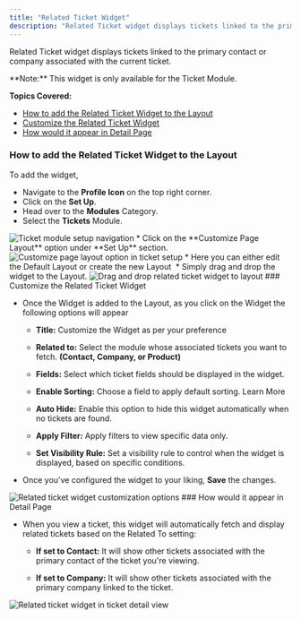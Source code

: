 ```yaml
---
title: "Related Ticket Widget"
description: "Related Ticket widget displays tickets linked to the primary contact or company associated with the current ticket...."
---
```


Related Ticket widget displays tickets linked to the primary contact or company associated with the current ticket.

<Note>
**Note:** This widget is only available for the Ticket Module.
</Note>

**Topics Covered:**

*   [How to add the Related Ticket Widget to the Layout](https://support.salesmate.io/hc/en-us/articles/36447187217817-Related-Ticket-Widget#01J5D8HMXCHT1E79CV6ZMN1MV3)
*   [Customize the Related Ticket Widget](https://support.salesmate.io/hc/en-us/articles/36447187217817-Related-Ticket-Widget#h_01J5D8QPY90AASGGX0KDMT7ED1)
*   [How would it appear in Detail Page](https://support.salesmate.io/hc/en-us/articles/36447187217817-Related-Ticket-Widget#h_01J5D9VEXY6GNW9Y78YA15V8V7)

### How to add the Related Ticket Widget to the Layout

To add the widget,

*   Navigate to the **Profile Icon** on the top right corner.
*   Click on the **Set Up**.
*   Head over to the **Modules** Category.
*   Select the **Tickets** Module.

<img src="images/013-ticket-module-setup-navigation-36450678547481.png" alt="Ticket module setup navigation" />
*   Click on the **Customize Page Layout** option under **Set Up** section.

<img src="images/014-customize-page-layout-option-in-ticket-setup-36450778497049.png" alt="Customize page layout option in ticket setup" />
*   Here you can either edit the Default Layout or create the new Layout 
*   Simply drag and drop the widget to the Layout.

<img src="images/015-drag-and-drop-related-ticket-widget-to-layout-36451052186137.png" alt="Drag and drop related ticket widget to layout" />
### Customize the Related Ticket Widget

*   Once the Widget is added to the Layout, as you click on the Widget the following options will appear
    *   **Title:** Customize the Widget as per your preference
    *   **Related to:** Select the module whose associated tickets you want to fetch. **(Contact, Company, or Product)**
    *   **Fields:** Select which ticket fields should be displayed in the widget.
    *   **Enable Sorting:** Choose a field to apply default sorting. Learn More
        
    *   **Auto Hide:** Enable this option to hide this widget automatically when no tickets are found.
    *   **Apply Filter:** Apply filters to view specific data only.
        
    *   **Set Visibility Rule:** Set a visibility rule to control when the widget is displayed, based on specific conditions.
        
*   Once you’ve configured the widget to your liking, **Save** the changes.
    

<img src="images/016-related-ticket-widget-customization-options-36451955326105.png" alt="Related ticket widget customization options" />
### How would it appear in Detail Page

*   When you view a ticket, this widget will automatically fetch and display related tickets based on the Related To setting:
    
    *   **If set to Contact:** It will show other tickets associated with the primary contact of the ticket you're viewing.
        
    *   **If set to Company:** It will show other tickets associated with the primary company linked to the ticket.
        

<img src="images/017-related-ticket-widget-in-ticket-detail-view-36452253341081.png" alt="Related ticket widget in ticket detail view" />